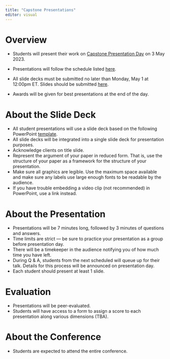 ```yaml
---
title: "Capstone Presentations"
editor: visual
---
```


# Overview

-   Students will present their work on [Capstone Presentation Day](capstone-day-2023.qmd) on 3 May 2023.
-   Presentations will follow the schedule listed [here](capstone-day-2023.qmd#schedule).
-   All slide decks must be submitted no later than Monday, May 1 at 12:00pm ET. Slides should be submitted [here](https://myuva.sharepoint.com/:f:/s/CapstoneDayMay2023/Eh4YR2Vxp8xKqUJLgQTLvJIB2K2fQNjRDgIpoks5A50Cig?e=ypMpU8).

-   Awards will be given for best presentations at the end of the day.

# About the Slide Deck 

-   All student presentations will use a slide deck based on the following PowerPoint [template](resources/CapstoneSlideDeckTemplate.pptx).
-   All slide decks will be integrated into a single slide deck for presentation purposes.
-   Acknowledge clients on title slide.
-   Represent the argument of your paper in reduced form. That is, use the structure of your paper as a framework for the structure of your presentation.
-   Make sure all graphics are legible. Use the maximum space available and make sure any labels use large enough fonts to be readable by the audience.
-   If you have trouble embedding a video clip (not recommended) in PowerPoint, use a link instead.

# About the Presentation

-   Presentations will be 7 minutes long, followed by 3 minutes of questions and answers.
-   Time limits are strict --- be sure to practice your presentation as a group before presentation day.
-   There will be a timekeeper in the audience notifying you of how much time you have left.
-   During Q & A, students from the next scheduled will queue up for their talk. Details for this process will be announced on presentation day.
-   Each student should present at least 1 slide.

# Evaluation

-   Presentations will be peer-evaluated.
-   Students will have access to a form to assign a score to each presentation along various dimensions (TBA).

# About the Conference

-   Students are expected to attend the entire conference.
